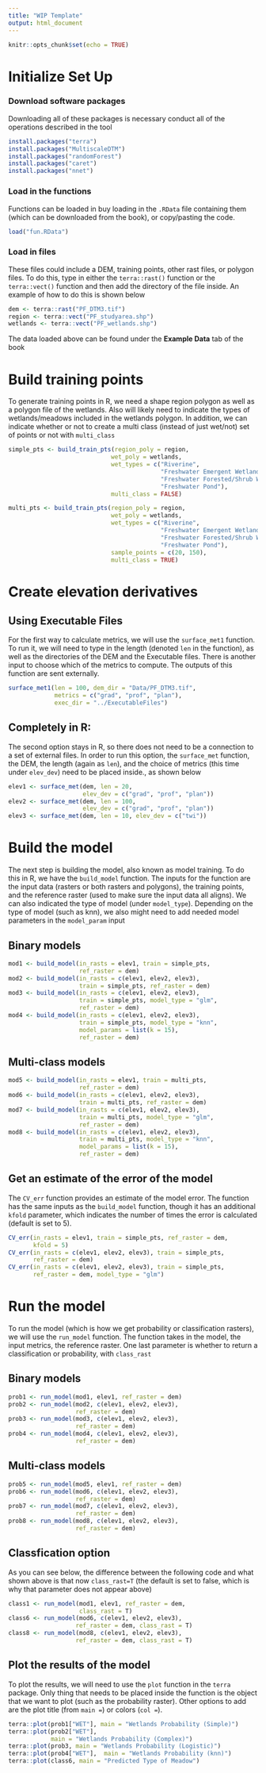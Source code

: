 ```yaml
---
title: "WIP Template"
output: html_document
---
```


```r
knitr::opts_chunk$set(echo = TRUE)
```

# Initialize Set Up
### Download software packages
Downloading all of these packages is necessary conduct all of the operations described in the tool

```r
install.packages("terra")
install.packages("MultiscaleDTM")
install.packages("randomForest")
install.packages("caret")
install.packages("nnet")
```

### Load in the functions
Functions can be loaded in buy loading in the `.RData` file containing them (which can be downloaded from the book), or copy/pasting the code.

```r
load("fun.RData")
```

### Load in files
These files could include a DEM, training points, other rast files, or polygon files. To do this, type in either the `terra::rast()` function or the `terra::vect()` function and then add the directory of the file inside. An example of how to do this is shown below

```r
dem <- terra::rast("PF_DTM3.tif")
region <- terra::vect("PF_studyarea.shp")
wetlands <- terra::vect("PF_wetlands.shp")
```

The data loaded above can be found under the **Example Data** tab of the book

# Build training points
To generate training points in R, we need a shape region polygon as well as a polygon file of the wetlands. Also will likely need to indicate the types of wetlands/meadows included in the wetlands polygon. In addition, we can indicate whether or not to create a multi class (instead of just wet/not) set of points or not with `multi_class`

```r
simple_pts <- build_train_pts(region_poly = region,
                             wet_poly = wetlands,
                             wet_types = c("Riverine", 
                                           "Freshwater Emergent Wetland",
                                           "Freshwater Forested/Shrub Wetland",
                                           "Freshwater Pond"),
                             multi_class = FALSE)
```

```r
multi_pts <- build_train_pts(region_poly = region,
                             wet_poly = wetlands,
                             wet_types = c("Riverine", 
                                           "Freshwater Emergent Wetland",
                                           "Freshwater Forested/Shrub Wetland",
                                           "Freshwater Pond"),
                             sample_points = c(20, 150),
                             multi_class = TRUE)
```

# Create elevation derivatives
## Using Executable Files
For the first way to calculate metrics, we will use the `surface_met1` function. To run it, we will need to type in the length (denoted `len` in the function), as well as the directories of the DEM and the Executable files. There is another input to choose which of the metrics to compute. The outputs of this function are sent externally.

```r
surface_met1(len = 100, dem_dir = "Data/PF_DTM3.tif",
             metrics = c("grad", "prof", "plan"),
             exec_dir = "../ExecutableFiles")
```

## Completely in R:
The second option stays in R, so there does not need to be a connection to a set of external files. In order to run this option, the `surface_met` function, the DEM, the length (again as `len`), and the choice of metrics (this time under `elev_dev`) need to be placed inside., as shown below

```r
elev1 <- surface_met(dem, len = 20,
                     elev_dev = c("grad", "prof", "plan"))
elev2 <- surface_met(dem, len = 100,
                     elev_dev = c("grad", "prof", "plan"))
elev3 <- surface_met(dem, len = 10, elev_dev = c("twi"))
```

# Build the model
The next step is building the model, also known as model training. To do this in R, we have the `build_model` function. The inputs for the function are the input data (rasters or both rasters and polygons), the training points, and the reference raster (used to make sure the input data all aligns). We can also indicated the type of model (under `model_type`). Depending on the type of model (such as knn), we also might need to add needed model parameters in the `model_param` input

## Binary models
```r
mod1 <- build_model(in_rasts = elev1, train = simple_pts,
                    ref_raster = dem)
mod2 <- build_model(in_rasts = c(elev1, elev2, elev3),
                    train = simple_pts, ref_raster = dem)
mod3 <- build_model(in_rasts = c(elev1, elev2, elev3), 
                    train = simple_pts, model_type = "glm",
                    ref_raster = dem)
mod4 <- build_model(in_rasts = c(elev1, elev2, elev3),
                    train = simple_pts, model_type = "knn",
                    model_params = list(k = 15), 
                    ref_raster = dem)
```

## Multi-class models
```r
mod5 <- build_model(in_rasts = elev1, train = multi_pts,
                    ref_raster = dem)
mod6 <- build_model(in_rasts = c(elev1, elev2, elev3),
                    train = multi_pts, ref_raster = dem)
mod7 <- build_model(in_rasts = c(elev1, elev2, elev3), 
                    train = multi_pts, model_type = "glm",
                    ref_raster = dem)
mod8 <- build_model(in_rasts = c(elev1, elev2, elev3),
                    train = multi_pts, model_type = "knn",
                    model_params = list(k = 15), 
                    ref_raster = dem)
```


## Get an estimate of the error of the model
The `CV_err` function provides an estimate of the model error. The function has the same inputs as the `build_model` function, though it has an additional `kfold` parameter, which indicates the number of times the error is calculated (default is set to 5).

```r
CV_err(in_rasts = elev1, train = simple_pts, ref_raster = dem,
       kfold = 5)
CV_err(in_rasts = c(elev1, elev2, elev3), train = simple_pts,
       ref_raster = dem)
CV_err(in_rasts = c(elev1, elev2, elev3), train = simple_pts,
       ref_raster = dem, model_type = "glm")
```


# Run the model
To run the model (which is how we get probability or classification rasters), we will use the `run_model` function. The function takes in the model, the input metrics, the reference raster. One last parameter is whether to return a classification or probability, with `class_rast`

## Binary models
```r
prob1 <- run_model(mod1, elev1, ref_raster = dem)
prob2 <- run_model(mod2, c(elev1, elev2, elev3),
                   ref_raster = dem)
prob3 <- run_model(mod3, c(elev1, elev2, elev3),
                   ref_raster = dem)
prob4 <- run_model(mod4, c(elev1, elev2, elev3),
                   ref_raster = dem)
```

## Multi-class models
```r
prob5 <- run_model(mod5, elev1, ref_raster = dem)
prob6 <- run_model(mod6, c(elev1, elev2, elev3),
                   ref_raster = dem)
prob7 <- run_model(mod7, c(elev1, elev2, elev3),
                   ref_raster = dem)
prob8 <- run_model(mod8, c(elev1, elev2, elev3),
                   ref_raster = dem)
```

## Classfication option
As you can see below, the difference between the following code and what shown above is that now `class_rast=T` (the default is set to false, which is why that parameter does not appear above)

```r
class1 <- run_model(mod1, elev1, ref_raster = dem,
                    class_rast = T)
class6 <- run_model(mod6, c(elev1, elev2, elev3),
                   ref_raster = dem, class_rast = T)
class8 <- run_model(mod8, c(elev1, elev2, elev3),
                   ref_raster = dem, class_rast = T)
```

## Plot the results of the model
To plot the results, we will need to use the `plot` function in the `terra` package. Only thing that needs to be placed inside the function is the object that we want to plot (such as the probability raster). Other options to add are the plot title (from `main =`) or colors (`col = `).

```r
terra::plot(prob1["WET"], main = "Wetlands Probability (Simple)")
terra::plot(prob2["WET"],
            main = "Wetlands Probability (Complex)")
terra::plot(prob3, main = "Wetlands Probability (Logistic)")
terra::plot(prob4["WET"],  main = "Wetlands Probability (knn)")
terra::plot(class6, main = "Predicted Type of Meadow")
```
